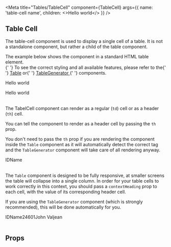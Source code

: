 
<Meta
  title="Tables/TableCell"
  component={TableCell}
  args={{
    name: 'table-cell name',
    children: <>Hello world</>
  }}
/>


## Table Cell

The table-cell component is used to display a single cell of a table. It is not a standalone component, but rather a child of the table component.

<Tip type="warning">
  The example below shows the component in a standard HTML table element. <br />{' '}
  To see the correct styling and all available features, please refer to the{' '}
  <a href="?path=/docs/molecule-table--default-story">Table</a> or{' '}
  <a href="?path=/docs/organism-tablegenerator--default-story">
    TableGenerator
  </a>{' '}
  components.
</Tip>

<Canvas withSource="open">
  <Story name="Default">
    <table>
      <tbody>
        <tr>
          <TableCell>
            <p>Hello world</p>
          </TableCell>
          <TableCell>
            <p>Hello world</p>
          </TableCell>
        </tr>
      </tbody>
    </table>
  </Story>
</Canvas>

The TabelCell component can render as a regular (`td`) cell or as a header (`th`) cell.

You can tell the component to render as a header cell by passing the `th` prop.

You don't need to pass the `th` prop if you are rendering the component
inside the `Table` component as it will automatically detect the correct tag and the `TableGenerator`
component will take care of all rendering anyway.

<Canvas withSource="open">
  <Story name="Render as TH">
    <table>
      <thead>
        <tr>
          <TableCell th>ID</TableCell>
          <TableCell th>Name</TableCell>
        </tr>
      </thead>
    </table>
  </Story>
</Canvas>

The `Table` component is designed to be fully responsive, at smaller screens
the table will collapse into a single column. In order for your table cells
to work correctly in this context, you should pass a `contextHeading` prop
to each cell, with the value of its corresponding header cell.

If you are using the `TableGenerator` component (which is strongly recommended),
this will be done automatically for you.

<Canvas withSource="open">
  <Story name="Using context heading">
    <table>
      <thead>
        <tr>
          <TableCell th>ID</TableCell>
          <TableCell th>Name</TableCell>
        </tr>
      </thead>
      <tbody>
        <tr>
          <TableCell contextHeading="ID">24601</TableCell>
          <TableCell contextHeading="Name">John Valjean</TableCell>
        </tr>
      </tbody>
    </table>
  </Story>
</Canvas>

## Props

<ArgsTable of={TableCell} />

